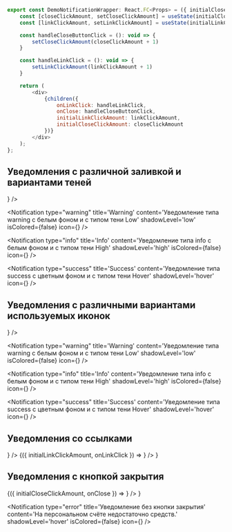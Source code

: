 
```javascript collapse=Код DemoNotificationWrapper
export const DemoNotificationWrapper: React.FC<Props> = ({ initialCloseClickAmount = 0, initialLinkClickAmount = 0, children }) => {
    const [closeClickAmount, setCloseClickAmount] = useState(initialCloseClickAmount);
    const [linkClickAmount, setLinkClickAmount] = useState(initialLinkClickAmount);

    const handleCloseButtonClick = (): void => {
        setCloseClickAmount(closeClickAmount + 1)
    }

    const handleLinkClick = (): void => {
        setLinkClickAmount(linkClickAmount + 1)
    }

    return (
        <div>
            {children({
                onLinkClick: handleLinkClick,
                onClose: handleCloseButtonClick,
                initialLinkClickAmount: linkClickAmount,
                initialCloseClickAmount: closeClickAmount
            })}
        </div>
    );
};
```

## Уведомления с различной заливкой и вариантами теней

<Playground style={wrapperStyle}>
   <Notification 
      type="error"
      title='Error'
      content='Уведомление типа error с цветным фоном и без тени'
      shadowLevel='zero'
      icon={<Attention />} 
   />

   <Notification 
      type="warning"
      title='Warning'
      content='Уведомление типа warning с белым фоном и с типом тени Low'
      shadowLevel='low'
      isColored={false}
      icon={<Attention />}
   />

   <Notification 
      type="info"
      title='Info'
      content='Уведомление типа info с белым фоном и с типом тени High'
      shadowLevel='high'
      isColored={false}
      icon={<Attention />}
   />

   <Notification 
      type="success" 
      title='Success'
      content='Уведомление типа success с цветным фоном и с типом тени Hover'
      shadowLevel='hover'
      icon={<Attention />}
   />
</Playground>

## Уведомления с различными вариантами используемых иконок

<Playground style={wrapperStyle}>
   <Notification 
      type="error"
      title='Error'
      content='Уведомление типа error с цветным фоном и без тени'
      shadowLevel='zero'
      icon={<Rating1 />} 
   />

   <Notification 
      type="warning"
      title='Warning'
      content='Уведомление типа warning с белым фоном и с типом тени Low'
      shadowLevel='low'
      isColored={false}
      icon={<Rating3 />}
   />

   <Notification 
      type="info"
      title='Info'
      content='Уведомление типа info с белым фоном и с типом тени High'
      shadowLevel='high'
      isColored={false}
      icon={<Info />}
   />

   <Notification 
      type="success" 
      title='Success'
      content='Уведомление типа success с цветным фоном и с типом тени Hover'
      shadowLevel='hover'
      icon={<Checked />}
   />
</Playground>

## Уведомления со ссылками

<Playground style={wrapperStyle}>
   <Notification 
      type="info"
      title='Cсылка ведет на новую страницу'
      content='На персональном счёте недостаточно средств.'
      shadowLevel='hover'
      link="Cсылка на новую страницу"
      target="_blank"
      href="/"
      isColored={false}
      icon={<Attention />} 
   />

   <DemoNotificationWrapper>
      {({ initialLinkClickAmount, onLinkClick }) =>
         <Notification 
            type="warning"
            title='Cсылка с кастомным обработчиком.'
            content={`Количество кликов ${initialLinkClickAmount}`}
            shadowLevel='low'
            link="Cсылка с обработчиком"
            onLinkClick={onLinkClick}
            icon={<Attention />}
         />
      }
   </DemoNotificationWrapper>
</Playground>

## Уведомления с кнопкой закрытия

<Playground style={wrapperStyle}>
   <DemoNotificationWrapper>
      {({ initialCloseClickAmount, onClose }) =>
         <Notification 
            type="error"
            title='Кнопка закрытия с обработчиком'
            content={`Количество кликов ${initialCloseClickAmount}`}
            shadowLevel='low'
            hasCloseButton
            isColored={false}
            onClose={onClose}
            icon={<Attention />}
         />
      }
   </DemoNotificationWrapper>

   <Notification 
      type="error"
      title='Уведомление без кнопки закрытия'
      content='На персональном счёте недостаточно средств.'
      shadowLevel='hover'
      isColored={false}
      icon={<Attention />}
   />
</Playground>